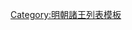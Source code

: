 {{ming|title=明朝筠谿國諸王|ed=筠谿國|head=[[萬曆]]九年（[[1581年]]）封。|
{{ming/title}}
{{ming/list|筠谿王|[[朱常淶]]|朱翊鈏、嫡八子|[[1581年]]—？年|萬曆九年封，薨。}}
{{ming/list|筠谿王|[[筠谿王 (明朝第二任)|朱由？]]|朱常淶、子|？年|不知何年襲封。}}
}}<noinclude>
[[Category:明朝諸王列表模板]]
</noinclude>